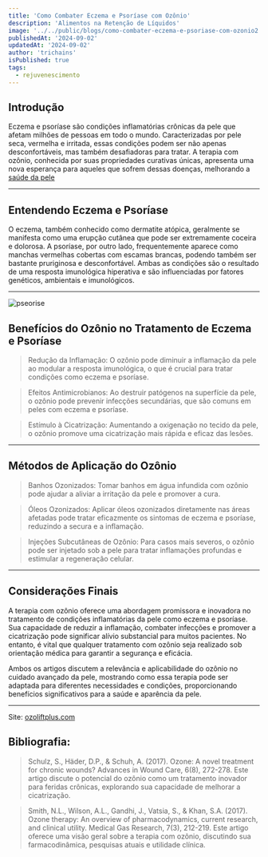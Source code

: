 ```yaml
---
title: 'Como Combater Eczema e Psoríase com Ozônio'
description: 'Alimentos na Retenção de Líquidos'
image: '../../public/blogs/como-combater-eczema-e-psoriase-com-ozonio2.jpg'
publishedAt: '2024-09-02'
updatedAt: '2024-09-02'
author: 'trichains'
isPublished: true
tags:
  - rejuvenescimento
---
```


## Introdução

Eczema e psoríase são condições inflamatórias crônicas da pele que afetam milhões de pessoas em todo o mundo. Caracterizadas por pele seca, vermelha e irritada, essas condições podem ser não apenas desconfortáveis, mas também desafiadoras para tratar. A terapia com ozônio, conhecida por suas propriedades curativas únicas, apresenta uma nova esperança para aqueles que sofrem dessas doenças, melhorando a [saúde da pele](https://sevenpharma.com.br/produto/ozolift-5-frascos/)

---

## Entendendo Eczema e Psoríase

O eczema, também conhecido como dermatite atópica, geralmente se manifesta como uma erupção cutânea que pode ser extremamente coceira e dolorosa. A psoríase, por outro lado, frequentemente aparece como manchas vermelhas cobertas com escamas brancas, podendo também ser bastante pruriginosa e desconfortável. Ambas as condições são o resultado de uma resposta imunológica hiperativa e são influenciadas por fatores genéticos, ambientais e imunológicos.

---

<div style={{ display: 'flex', justifyContent: 'center' }}>
  <Image
    src="/blog/blogs/como-combater-eczema-e-psoriase-com-ozonio1.jpg"
    width={600}
    height={404}
    alt="pseorise"
  />
</div>


## Benefícios do Ozônio no Tratamento de Eczema e Psoríase

> Redução da Inflamação: O ozônio pode diminuir a inflamação da pele ao modular a resposta imunológica, o que é crucial para tratar condições como eczema e psoríase.

> Efeitos Antimicrobianos: Ao destruir patógenos na superfície da pele, o ozônio pode prevenir infecções secundárias, que são comuns em peles com eczema e psoríase.

> Estímulo à Cicatrização: Aumentando a oxigenação no tecido da pele, o ozônio promove uma cicatrização mais rápida e eficaz das lesões.

---

## Métodos de Aplicação do Ozônio


> Banhos Ozonizados: Tomar banhos em água infundida com ozônio pode ajudar a aliviar a irritação da pele e promover a cura.

> Óleos Ozonizados: Aplicar óleos ozonizados diretamente nas áreas afetadas pode tratar eficazmente os sintomas de eczema e psoríase, reduzindo a secura e a inflamação.

> Injeções Subcutâneas de Ozônio: Para casos mais severos, o ozônio pode ser injetado sob a pele para tratar inflamações profundas e estimular a regeneração celular.

---

## Considerações Finais

A terapia com ozônio oferece uma abordagem promissora e inovadora no tratamento de condições inflamatórias da pele como eczema e psoríase. Sua capacidade de reduzir a inflamação, combater infecções e promover a cicatrização pode significar alívio substancial para muitos pacientes. No entanto, é vital que qualquer tratamento com ozônio seja realizado sob orientação médica para garantir a segurança e eficácia.

Ambos os artigos discutem a relevância e aplicabilidade do ozônio no cuidado avançado da pele, mostrando como essa terapia pode ser adaptada para diferentes necessidades e condições, proporcionando benefícios significativos para a saúde e aparência da pele.

---

Site: [ozoliftplus.com](http://ozoliftplus.com)


## Bibliografia: 

> Schulz, S., Häder, D.P., & Schuh, A. (2017). Ozone: A novel treatment for chronic wounds? Advances in Wound Care, 6(8), 272-278. Este artigo discute o potencial do ozônio como um tratamento inovador para feridas crônicas, explorando sua capacidade de melhorar a cicatrização.

> Smith, N.L., Wilson, A.L., Gandhi, J., Vatsia, S., & Khan, S.A. (2017). Ozone therapy: An overview of pharmacodynamics, current research, and clinical utility. Medical Gas Research, 7(3), 212-219. Este artigo oferece uma visão geral sobre a terapia com ozônio, discutindo sua farmacodinâmica, pesquisas atuais e utilidade clínica.



